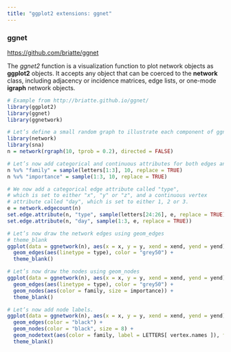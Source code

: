```yaml
---
title: "ggplot2 extensions: ggnet"
---
```


### ggnet
<https://github.com/briatte/ggnet>

The *ggnet2* function is a visualization function to plot network objects as **ggplot2** objects. It accepts any object that can be coerced to the **network** class, including adjacency or incidence matrices, edge lists, or one-mode **igraph** network objects.

```r
# Example from http://briatte.github.io/ggnet/
library(ggplot2)
library(ggnet)
library(ggnetwork)

# Let’s define a small random graph to illustrate each component of ggnetwork:
library(network)
library(sna)
n = network(rgraph(10, tprob = 0.2), directed = FALSE)

# Let’s now add categorical and continuous attributes for both edges and vertices
n %v% "family" = sample(letters[1:3], 10, replace = TRUE)
n %v% "importance" = sample(1:3, 10, replace = TRUE)

# We now add a categorical edge attribute called "type", 
# which is set to either "x", "y" or "z", and a continuous vertex 
# attribute called "day", which is set to either 1, 2 or 3.
e = network.edgecount(n)
set.edge.attribute(n, "type", sample(letters[24:26], e, replace = TRUE))
set.edge.attribute(n, "day", sample(1:3, e, replace = TRUE))

# Let’s now draw the network edges using geom_edges
# theme_blank
ggplot(data = ggnetwork(n), aes(x = x, y = y, xend = xend, yend = yend)) +
  geom_edges(aes(linetype = type), color = "grey50") +
  theme_blank()

# Let’s now draw the nodes using geom_nodes
ggplot(data = ggnetwork(n), aes(x = x, y = y, xend = xend, yend = yend)) +
  geom_edges(aes(linetype = type), color = "grey50") +
  geom_nodes(aes(color = family, size = importance)) +
  theme_blank()

# Let’s now add node labels.
ggplot(data = ggnetwork(n), aes(x = x, y = y, xend = xend, yend = yend)) +
  geom_edges(color = "black") +
  geom_nodes(color = "black", size = 8) +
  geom_nodetext(aes(color = family, label = LETTERS[ vertex.names ]), fontface = "bold") +
  theme_blank()
```
